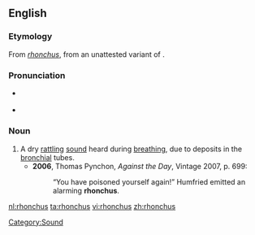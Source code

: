 ==English==

===Etymology===
From {{etyl|la}} ''[[#Latin|rhonchus]]'', from an unattested variant of {{etyl|grc}} {{term|ῥέγχος||snoring|tr=rhenkhos|sc=Grek|lang=grc}}.

===Pronunciation===
* {{a|UK}} {{IPA|/ˈɹɒŋ.kəs/}}
* {{a|US}} {{IPA|/ˈɹɑŋ.kəs/}}

===Noun===
{{en-noun|rhonchi}}

# A dry [[rattling]] [[sound]] heard during [[breathing]], due to deposits in the [[bronchial]] tubes.
#* '''2006''', Thomas Pynchon, ''Against the Day'', Vintage 2007, p. 699:
#*: “You have poisoned yourself again!” Humfried emitted an alarming '''rhonchus'''.

[[Category:Sound]]

[[nl:rhonchus]]
[[ta:rhonchus]]
[[vi:rhonchus]]
[[zh:rhonchus]]